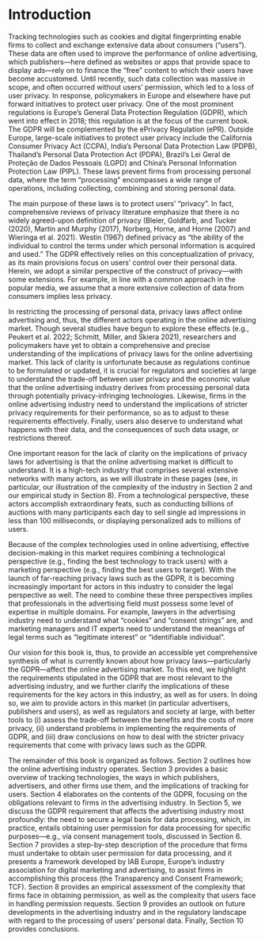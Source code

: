 # Introduction

Tracking technologies such as cookies and digital fingerprinting enable firms to collect and exchange extensive data about consumers ("users"). These data are often used to improve the performance of online advertising, which publishers---here defined as websites or apps that provide space to display ads---rely on to finance the "free" content to which their users have become accustomed. Until recently, such data collection was massive in scope, and often occurred without users' permission, which led to a loss of user privacy. In response, policymakers in Europe and elsewhere have put forward initiatives to protect user privacy. One of the most prominent regulations is Europe's General Data Protection Regulation (GDPR), which went into effect in 2018; this regulation is at the focus of the current book. The GDPR will be complemented by the ePrivacy Regulation (ePR). Outside Europe, large-scale initiatives to protect user privacy include the California Consumer Privacy Act (CCPA), India's Personal Data Protection Law (PDPB), Thailand's Personal Data Protection Act (PDPA), Brazil's Lei Geral de Proteção de Dados Pessoais (LGPD) and China's Personal Information Protection Law (PIPL). These laws prevent firms from processing personal data, where the term "processing" encompasses a wide range of operations, including collecting, combining and storing personal data.

The main purpose of these laws is to protect users' "privacy". In fact, comprehensive reviews of privacy literature emphasize that there is no widely agreed-upon definition of privacy (Bleier, Goldfarb, and Tucker (2020), Martin and Murphy (2017), Norberg, Horne, and Horne (2007) and Wieringa et al. 2021). Westin (1967) defined privacy as "the ability of the individual to control the terms under which personal information is acquired and used." The GDPR effectively relies on this conceptualization of privacy, as its main provisions focus on users' control over their personal data. Herein, we adopt a similar perspective of the construct of privacy---with some extensions. For example, in line with a common approach in the popular media, we assume that a more extensive collection of data from consumers implies less privacy.

In restricting the processing of personal data, privacy laws affect online advertising and, thus, the different actors operating in the online advertising market. Though several studies have begun to explore these effects (e.g., Peukert et al. 2022; Schmitt, Miller, and Skiera 2021), researchers and policymakers have yet to obtain a comprehensive and precise understanding of the implications of privacy laws for the online advertising market. This lack of clarity is unfortunate because as regulations continue to be formulated or updated, it is crucial for regulators and societies at large to understand the trade-off between user privacy and the economic value that the online advertising industry derives from processing personal data through potentially privacy-infringing technologies. Likewise, firms in the online advertising industry need to understand the implications of stricter privacy requirements for their performance, so as to adjust to these requirements effectively. Finally, users also deserve to understand what happens with their data, and the consequences of such data usage, or restrictions thereof.

One important reason for the lack of clarity on the implications of privacy laws for advertising is that the online advertising market is difficult to understand. It is a high-tech industry that comprises several extensive networks with many actors, as we will illustrate in these pages (see, in particular, our illustration of the complexity of the industry in Section 2 and our empirical study in Section 8). From a technological perspective, these actors accomplish extraordinary feats, such as conducting billions of auctions with many participants each day to sell single ad impressions in less than 100 milliseconds, or displaying personalized ads to millions of users.

Because of the complex technologies used in online advertising, effective decision-making in this market requires combining a technological perspective (e.g., finding the best technology to track users) with a marketing perspective (e.g., finding the best users to target). With the launch of far-reaching privacy laws such as the GDPR, it is becoming increasingly important for actors in this industry to consider the legal perspective as well. The need to combine these three perspectives implies that professionals in the advertising field must possess some level of expertise in multiple domains. For example, lawyers in the advertising industry need to understand what "cookies" and "consent strings" are, and marketing managers and IT experts need to understand the meanings of legal terms such as "legitimate interest" or "identifiable individual".

Our vision for this book is, thus, to provide an accessible yet comprehensive synthesis of what is currently known about how privacy laws---particularly the GDPR---affect the online advertising market. To this end, we highlight the requirements stipulated in the GDPR that are most relevant to the advertising industry, and we further clarify the implications of these requirements for the key actors in this industry, as well as for users. In doing so, we aim to provide actors in this market (in particular advertisers, publishers and users), as well as regulators and society at large, with better tools to (i) assess the trade-off between the benefits and the costs of more privacy, (ii) understand problems in implementing the requirements of GDPR, and (iii) draw conclusions on how to deal with the stricter privacy requirements that come with privacy laws such as the GDPR.

The remainder of this book is organized as follows. Section 2 outlines how the online advertising industry operates. Section 3 provides a basic overview of tracking technologies, the ways in which publishers, advertisers, and other firms use them, and the implications of tracking for users. Section 4 elaborates on the contents of the GDPR, focusing on the obligations relevant to firms in the advertising industry. In Section 5, we discuss the GDPR requirement that affects the advertising industry most profoundly: the need to secure a legal basis for data processing, which, in practice, entails obtaining user permission for data processing for specific purposes---e.g., via consent management tools, discussed in Section 6. Section 7 provides a step-by-step description of the procedure that firms must undertake to obtain user permission for data processing, and it presents a framework developed by IAB Europe, Europe's industry association for digital marketing and advertising, to assist firms in accomplishing this process (the Transparency and Consent Framework; TCF). Section 8 provides an empirical assessment of the complexity that firms face in obtaining permission, as well as the complexity that users face in handling permission requests. Section 9 provides an outlook on future developments in the advertising industry and in the regulatory landscape with regard to the processing of users' personal data. Finally, Section 10 provides conclusions.
